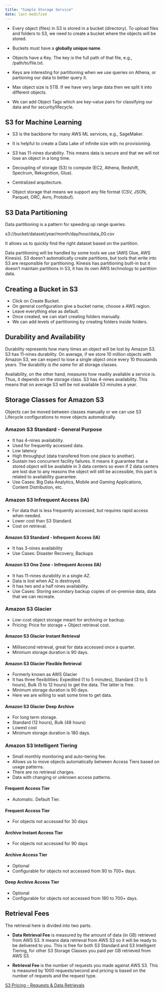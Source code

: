 ```yaml
---
title: "Simple Storage Service"
date: last-modified
---
```


- Every object (files) in S3 is stored in a bucket (directory). To upload files and folders to S3, we need to create a bucket where the objects will be stored.

- Buckets must have a **globally unique name**.

- Objects have a Key. The key is the full path of that file, e.g., <BUCKET>/path/to/file.txt.

- Keys are interesting for partitioning when we use queries on Athena, or partioning our data to better query it.

- Max object size is 5TB. If we have very large data then we split it into different objects.

- We can add Object Tags which are key-value pairs for classifying our data and for security/lifecycle.

## S3 for Machine Learning

- S3 is the backbone for many AWS ML services, e.g., SageMaker.

- It is helpful to create a Data Lake of infinite size with no provisioning.

- S3 has 11-nines durability. This means data is secure and that we will not lose an object in a long time.

- Decoupling of storage (S3) to compute (EC2, Athena, Redshift, Spectrum, Rekognition, Glue).

- Centralized arquitecture.

- Object storage that means we support any file format (CSV, JSON, Parquet, ORC, Avro, Protobuf).

## S3 Data Partitioning

Data partitioning is a pattern for speeding up range queries.

s3://bucket/dataset/year/month/day/hour/data_00.csv

It allows us to quickly find the right dataset based on the partition.

Data partitioning will be handled by some tools we use (AWS Glue, AWS Kinesis). S3 doesn't automatically create partitions, but tools that write into S3 are responsible for partitioning. Kinesis has partitioning built-in but it doesn't maintain partitions in S3, it has its own AWS technology to partition data.

## Creating a Bucket in S3

- Click on Create Bucket.
- On general configuration give a bucket name, choose a AWS region.
- Leave everything else as default.
- Once created, we can start creating folders manually.
- We can add levels of partitioning by creating folders inside folders.

## Durability and Availability

Durability represents how many times an object will be lost by Amazon S3. S3 has 11-nines durability. On average, if we store 10 million objects with Amazon S3, we can expect to lose a single object once every 10 thousands years. The durability _is the same_ for all storage classes.

Availability, on the other hand, measures how readily available a service is. Thus, it depends on the storage class. S3 has 4-nines availability. This means that on average S3 will be not available 53 minutes a year.

## Storage Classes for Amazon S3

Objects can be moved between classes manually or we can use S3 Lifecycle configurations to move objects automatically.

### Amazon S3 Standard - General Purpose

- It has 4-nines availability.
- Used for frequently accessed data.
- Low latency
- High throughput (data transfered from one place to another).
- Sustain two concurrent facility failures. It means it guarantee that a stored object will be available in 3 data centers so even if 2 data centers are lost due to any reasons the object will still be accessible, this part is related to availability guarantee.
- Use Cases: Big Data Analytics, Mobile and Gaming Applications, Content Distribution, etc.

### Amazon S3 Infrequent Access (IA)

- For data that is less frequently accessed, but requires rapid access when needed.
- Lower cost than S3 Standard. 
- Cost on retrieval.

#### Amazon S3 Standard - Infrequent Access (IA)

- It has 3-nines availability
- Use Cases: Disaster Recovery, Backups

#### Amazon S3 One Zone - Infrequent Access (IA)

- It has 11-nines durability in a single AZ.
- Data is lost when AZ is destroyed.
- It has two and a half nines availability.
- Use Cases: Storing secondary backup copies of on-premise data, data that we can recreate.

### Amazon S3 Glacier

- Low-cost object storage meant for archiving or backup.
- Pricing: Price for storage + Object retrieval cost.

#### Amazon S3 Glacier Instant Retrieval

- Millisecond retrieval, great for data accessed once a quarter.
- Minimum storage duration is 90 days.

#### Amazon S3 Glacier Flexible Retrieval

- Formerly known as AWS Glacier
- It has three flexibilities: Expedited (1 to 5 minutes), Standard (3 to 5 hours), Bulk (5 to 12 hours) to get the data. The latter is free.
- Minimum storage duration is 90 days.
- Here we are willing to wait some time to get data.

#### Amazon S3 Glacier Deep Archive

- For long term storage.
- Standard (12 hours), Bulk (48 hours)
- Lowest cost
- Minimum storage duration is 180 days.

### Amazon S3 Intelligent Tiering

- Small monthly monitoring and auto-tiering fee.
- Allows us to move objects automatically between Access Tiers based on usage patterns.
- There are no retrieval charges.
- Data with changing or unknown access patterns.

#### Frequent Access Tier

- Automatic. Default Tier. 

#### Frequent Access Tier

- For objects not accessed for 30 days

#### Archive Instant Access Tier

- For objects not accessed for 90 days

#### Archive Access Tier

- Optional
- Configurable for objects not accessed from 90 to 700+ days.

#### Deep Archive Access Tier

- Optional
- Configurable for objects not accessed from 180 to 700+ days.


## Retrieval Fees

The retrieval here is divided into two parts.

- **Data Retrieval Fee** is measured by the amount of data (in GB) retrieved from AWS S3. It means data retrieval from AWS S3 so it will be ready to be delivered to you. This is free for both S3 Standard and S3 Intelligent Tiering, for other S3 Storage Classes you paid per GB retrieved from AWS S3.

- **Retrieval Fee** is the number of requests you made against AWS S3. This is measured by 1000 requests/second and pricing is based on the number of requests and the request type.

[S3 Pricing - Requests & Data Retrievals](https://aws.amazon.com/s3/pricing/) 


